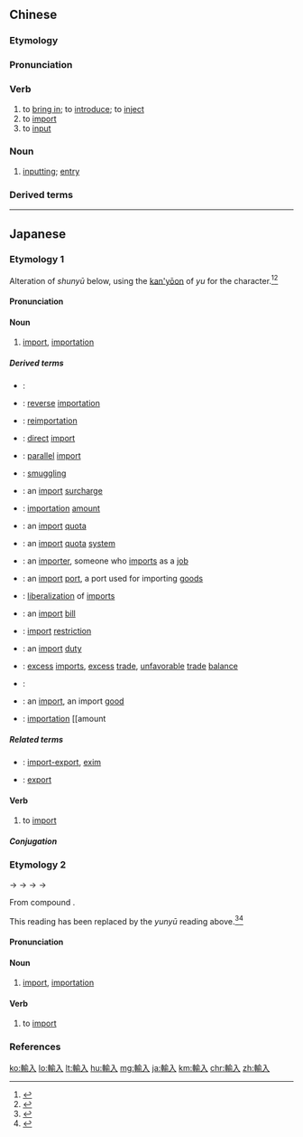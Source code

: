 {{also|输入}}
==Chinese==
{{zh-forms|s=输入}}

===Etymology===
{{rfe|zh}}

===Pronunciation===
{{zh-pron
|m=shūrù
|c=syu1 jap6
|mn=zz,kh:su-ji̍p/xm,qz,tp:su-li̍p
|cat=v,n
}}

===Verb===
{{zh-verb}}

# to [[bring in]]; to [[introduce]]; to [[inject]]
# to [[import]]
# to [[input]]
#: {{zh-x|輸入 數據|to '''input''' data}}

===Noun===
{{zh-noun}}

# [[inputting]]; [[entry]] {{gloss|of data}}
#: {{zh-x|數據 輸入|data '''entry'''}}

===Derived terms===
{{zh-der|輸入法}}

{{zh-cat|Advanced}}

----

==Japanese==

===Etymology 1===
{{ja-kanjitab|yomi=o|ゆ|にゅう}}
Alteration of ''shunyū'' below, using the [[慣用音#Japanese|kan'yōon]] of ''yu'' for the {{m|ja|輸}} character.<ref name="KDJ">{{R:Kokugo Dai Jiten}}</ref><ref name="DJR">{{R:Daijirin}}</ref>

====Pronunciation====
{{ja-pron|yomi=o|ゆにゅう|acc=0|acc_ref=DJR}}

====Noun====
{{ja-noun|ゆにゅう|hhira=ゆにふ}}

# [[import]], [[importation]]

=====Derived terms=====
{{der-top}}
* {{ja-r|開発輸入|かいはつ ゆにゅう}}:
* {{ja-r|逆輸入|ぎゃく ゆにゅう}}: [[reverse]] [[importation]]
* {{ja-r|再輸入|さいゆにゅう}}: [[reimportation]]
* {{ja-r|直輸入|ちょくゆにゅう}}: [[direct]] [[import]]
* {{ja-r|並行輸入|へいこう ゆにゅう}}: [[parallel]] [[import]]
* {{ja-r|密輸入|みつ ゆにゅう}}: [[smuggling]]
* {{ja-r|輸入課徴金|ゆにゅう かちょうきん}}: an [[import]] [[surcharge]]
* {{ja-r|輸入額|ゆにゅうがく}}: [[importation]] [[amount]] {{qualifier|monetary value}}
* {{ja-r|輸入割り当て|ゆにゅう わりあて}}: an [[import]] [[quota]]
* {{ja-r|輸入割り当て制|ゆにゅう わりあてせい}}: an [[import]] [[quota]] [[system]]
* {{ja-r|輸入業者|ゆにゅう ぎょうしゃ}}: an [[importer]], someone who [[import]]s as a [[job]]
{{der-mid}}
* {{ja-r|輸入港|ゆにゅうこう}}: an [[import]] [[port]], a port used for importing [[goods]]
* {{ja-r|輸入自由化|ゆにゅう じゆうか}}: [[liberalization]] of [[import]]s
* {{ja-r|輸入手形|ゆにゅう てがた}}: an [[import]] [[bill]]
* {{ja-r|輸入制限|ゆにゅう せいげん}}: [[import]] [[restriction]]
* {{ja-r|輸入税|ゆにゅうぜい}}: an [[import]] [[duty]] {{qualifier|levied tax}}
* {{ja-r|輸入超過|ゆにゅう ちょうか}}: [[excess]] [[import]]s, [[excess]] [[trade]], [[unfavorable]] [[trade]] [[balance]]
* {{ja-r|輸入盤|ゆにゅうばん}}:
* {{ja-r|輸入品|ゆにゅうひん}}: an [[import]], an import [[good]]
* {{ja-r|輸入量|ゆにゅうりょう}}: [[importation]] [[amount {{qualifier|volume or number of items}}
{{der-bottom}}

=====Related terms=====
* {{ja-r|輸出入|ゆしゅつにゅう}}: [[import-export]], [[exim]]
* {{ja-r|輸出|ゆしゅつ}}: [[export]]

====Verb====
{{ja-verb-suru|tr=trans|ゆにゅう|hhira=ゆにふ}}

# to [[import]]

=====Conjugation=====
{{ja-suru|ゆにゅう}}

===Etymology 2===
{{ja-kanjitab|yomi=o|しゅ|にゅう}}
{{IPAchar|/ɕunipu/}} → {{IPAchar|/ɕuniɸu/}} → {{IPAchar|/ɕuniwu/}} → {{IPAchar|/ɕuniu/}} → {{IPAchar|/ɕunjuː/}}

From {{etyl|ltc|ja|sort=しゅにゅう}} compound {{m|zh|輸入|tr=syu nyip|lit=to convey + to enter, to go in}}.

This reading has been replaced by the ''yunyū'' reading above.<ref name="KDJ">{{R:Kokugo Dai Jiten}}</ref><ref name="DJR">{{R:Daijirin}}</ref>

====Pronunciation====
{{ja-pron|yomi=goon|しゅにゅう}}

====Noun====
{{ja-noun|しゅにゅう|hhira=しゆにふ}}

# {{lb|ja|sort=しゅにゅう|obsolete}} [[import]], [[importation]]

====Verb====
{{ja-verb-suru|tr=trans|しゅにゅう|hhira=しゆにふ}}

# {{lb|ja|sort=しゅにゅう|obsolete}} to [[import]]

===References===
<references/>

[[ko:輸入]]
[[lo:輸入]]
[[lt:輸入]]
[[hu:輸入]]
[[mg:輸入]]
[[ja:輸入]]
[[km:輸入]]
[[chr:輸入]]
[[zh:輸入]]